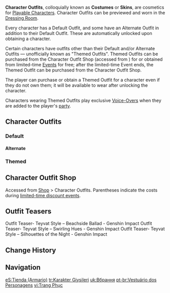 {{Terminology Infobox
|image = Item Character Outfit.png
|type  = Dressing Room
|type2 = Monetization
}}
'''Character Outfits''', colloquially known as '''Costumes''' or '''Skins''', are cosmetics for [[Playable Characters]]. Character Outfits can be previewed and worn in the [[Dressing Room]].

Every character has a Default Outfit, and some have an Alternate Outfit in addition to their Default Outfit. These are automatically unlocked upon obtaining a character.

Certain characters have outfits other than their Default and/or Alternate Outfits &mdash; unofficially known as "Themed Outfits". Themed Outfits can be purchased from the Character Outfit Shop (accessed from {{nowrap|[[Shop]] ˃ Character Outfits}}) for {{Item|Genesis Crystal|30|x=1,680}} or obtained from limited-time [[Events]] for free; after the limited-time Event ends, the Themed Outfit can be purchased from the Character Outfit Shop.

The player can purchase or obtain a Themed Outfit for a character even if they do not own them; it will be available to wear after unlocking the character.

Characters wearing Themed Outfits play exclusive [[Voice-Overs]] when they are added to the player's [[party]].

==Character Outfits==
===Default===
{{Outfits by Category Table|Default Outfits|collapsed=1}}

====Alternate====
{{Outfits by Category Table|Alternate Outfits}}

===Themed===
{{Outfits by Category Table|Themed Outfits}}

==Character Outfit Shop==
Accessed from [[Shop]] > Character Outfits. Parentheses indicate the costs during [[Discount Events|limited-time discount events]].
{{Shop/Header|currency=Genesis Crystal|total=1}}
{{Shop|Sea Breeze Dandelion|1,680|1|discount=1,350|total=1}}
{{Shop|Summertime Sparkle|1,680|1|total=1}}
{{Shop|Opulent Splendor|1,680|1|discount=1,350|total=1}}
{{Shop|Orchid's Evening Gown|1,680|1|total=1}}
{{Shop|Red Dead of Night|2,480|1|discount=1,980|total=1}}
<!--{{Shop|Ein Immernachtstraum|1,680|1|total=1}} Uncomment after Version 2.8-->
{{Shop/Footer|total=9,200<!--(10,880) After Version 2.8--><br />(8,040)<!--(9,720) After Version 2.8-->}}

==Outfit Teasers==
<gallery hideaddbutton="true" captionalign="center">
Outfit Teaser- Teyvat Style – Beachside Ballad - Genshin Impact
Outfit Teaser- Teyvat Style – Swirling Hues - Genshin Impact
Outfit Teaser- Teyvat Style – Silhouettes of the Night - Genshin Impact
</gallery>

==Change History==
{{Change History|1.6}}

==Navigation==
{{Genshin Navbox}}
[[Category:Character Outfits| ]]

[[eS:Tienda (Armario)]]
[[tr:Karakter Giysileri]]
[[uk:Вбрання]]
[[pt-br:Vestuário dos Personagens]]
[[vi:Trang Phục]]